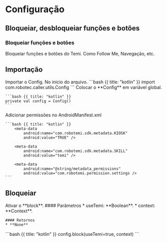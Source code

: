 # Configuração
Bloqueiar, desbloqueiar funções e botões
---

### Bloqueiar funções e botões 
Bloqueiar funções e botões do Temi. Como Follow Me, Navegação, etc.

## Importação

<Row>
  <Col>
    Importar o Config. No inicio do arquivo.
  </Col>
  <Col>
    ```bash {{ title: "kotlin" }}
    import com.robotec.caller.utils.Config
    ```
  </Col>
  <Col>
    Colocar o **Config** em variável global.
  </Col>
  <Col>

    ```bash {{ title: "kotlin" }}
    private val config = Config()
    ```
  </Col>
  <Col>
    Adicionar permissões no AndroidManifest.xml
  </Col>
  <Col>

    ```bash {{ title: "kotlin" }}
        <meta-data
            android:name="com.robotemi.sdk.metadata.KIOSK"
            android:value="TRUE" />

        <meta-data
            android:name="com.robotemi.sdk.metadata.SKILL"
            android:value="temi" />

        <meta-data
            android:name="@string/metadata_permissions"
            android:value="com.robotemi.permission.settings />
    ```
  </Col>
</Row>

## Bloqueiar

<Row>
  <Col>
    Ativar o **block**.
    #### Parâmetros
    * useTemi: **Boolean**.
    * context: **Context**.

    #### Retornos
    * **None**
  </Col>
  <Col>
    ```bash {{ title: "kotlin" }}
    config.block(useTemi=true, context)
    ```
  </Col>
</Row>

